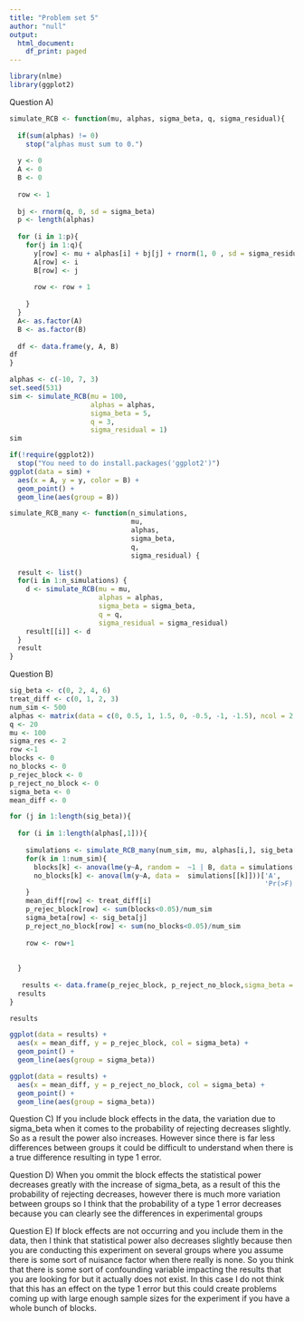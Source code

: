 ---
title: "Problem set 5"
author: "null"
output:
  html_document:
    df_print: paged
---

```{r}
library(nlme)
library(ggplot2)
```


Question A)
```{r}
simulate_RCB <- function(mu, alphas, sigma_beta, q, sigma_residual){
  
  if(sum(alphas) != 0)
    stop("alphas must sum to 0.")
  
  y <- 0
  A <- 0
  B <- 0
  
  row <- 1
  
  bj <- rnorm(q, 0, sd = sigma_beta)
  p <- length(alphas)
  
  for (i in 1:p){
    for(j in 1:q){
      y[row] <- mu + alphas[i] + bj[j] + rnorm(1, 0 , sd = sigma_residual)
      A[row] <- i 
      B[row] <- j
      
      row <- row + 1
      
    }
  }
  A<- as.factor(A)
  B <- as.factor(B)
  
  df <- data.frame(y, A, B)
df
}
```



```{r}
alphas <- c(-10, 7, 3)
set.seed(531)
sim <- simulate_RCB(mu = 100,
                    alphas = alphas,
                    sigma_beta = 5,
                    q = 3,
                    sigma_residual = 1)
sim
```


```{r}
if(!require(ggplot2))
  stop("You need to do install.packages('ggplot2')")
ggplot(data = sim) +
  aes(x = A, y = y, color = B) +
  geom_point() + 
  geom_line(aes(group = B))

```


```{r}
simulate_RCB_many <- function(n_simulations,
                              mu,
                              alphas,
                              sigma_beta,
                              q,
                              sigma_residual) {
  
  result <- list()
  for(i in 1:n_simulations) {
    d <- simulate_RCB(mu = mu,
                      alphas = alphas,
                      sigma_beta = sigma_beta,
                      q = q,
                      sigma_residual = sigma_residual)
    result[[i]] <- d
  }
  result
}
```


Question B)
```{r}
sig_beta <- c(0, 2, 4, 6)
treat_diff <- c(0, 1, 2, 3)
num_sim <- 500
alphas <- matrix(data = c(0, 0.5, 1, 1.5, 0, -0.5, -1, -1.5), ncol = 2 )
q <- 20
mu <- 100
sigma_res <- 2
row <-1
blocks <- 0
no_blocks <- 0
p_rejec_block <- 0
p_reject_no_block <- 0
sigma_beta <- 0
mean_diff <- 0

for (j in 1:length(sig_beta)){
  
  for (i in 1:length(alphas[,1])){
    
    simulations <- simulate_RCB_many(num_sim, mu, alphas[i,], sig_beta[j], q, sigma_res)
    for(k in 1:num_sim){
      blocks[k] <- anova(lme(y~A, random =  ~1 | B, data = simulations[[k]]))["A", "p-value"]
      no_blocks[k] <- anova(lm(y~A, data =  simulations[[k]]))['A', 
                                                               'Pr(>F)']
    }
    mean_diff[row] <- treat_diff[i]
    p_rejec_block[row] <- sum(blocks<0.05)/num_sim
    sigma_beta[row] <- sig_beta[j]
    p_reject_no_block[row] <- sum(no_blocks<0.05)/num_sim
    
    row <- row+1
    
    
  }
  
   results <- data.frame(p_rejec_block, p_reject_no_block,sigma_beta = factor(sigma_beta) , mean_diff)
  results
}
```

```{r}
results 

ggplot(data = results) +
  aes(x = mean_diff, y = p_rejec_block, col = sigma_beta) +
  geom_point() +
  geom_line(aes(group = sigma_beta))

ggplot(data = results) +
  aes(x = mean_diff, y = p_reject_no_block, col = sigma_beta) +
  geom_point() + 
  geom_line(aes(group = sigma_beta))
```

Question C)
If you include block effects in the data, the variation due to sigma_beta when it comes to the probability of rejecting decreases slightly. So as a result the power also increases. However since there is far less differences between groups it could be difficult to understand when there is a true difference resulting in type 1 error.

Question D)
When you ommit the block effects the statistical power decreases greatly with the increase of sigma_beta, as a result of this the probability of rejecting decreases, however there is much more variation between groups so I think that the probability of a type 1 error decreases because you can clearly see the differences in experimental groups

Question E)
If block effects are not occurring and you include them in the data, then I think that statistical power also decreases slightly because then you are conducting this experiment on several groups where you assume there is some sort of nuisance factor when there really is none. So you think that there is some sort of confounding variable impacting the results that you are looking for but it actually does not exist. In this case I do not think that this has an effect on the type 1 error but this could create problems coming up with large enough sample sizes for the experiment if you have a whole bunch of blocks.
